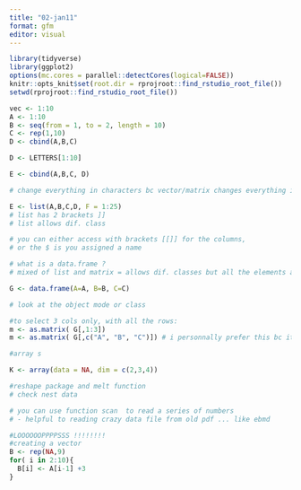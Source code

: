 ```yaml
---
title: "02-jan11"
format: gfm
editor: visual
---
```


```r
library(tidyverse)
library(ggplot2)
options(mc.cores = parallel::detectCores(logical=FALSE))
knitr::opts_knit$set(root.dir = rprojroot::find_rstudio_root_file())
setwd(rprojroot::find_rstudio_root_file())
```




```r

vec <- 1:10
A <- 1:10
B <- seq(from = 1, to = 2, length = 10)
C <- rep(1,10)
D <- cbind(A,B,C)

D <- LETTERS[1:10]

E <- cbind(A,B,C, D) 

# change everything in characters bc vector/matrix changes everything into same class

E <- list(A,B,C,D, F = 1:25)
# list has 2 brackets ]] 
# list allows dif. class

# you can either access with brackets [[]] for the columns, 
# or the $ is you assigned a name 

# what is a data.frame ?
# mixed of list and matrix = allows dif. classes but all the elements are the same length 

G <- data.frame(A=A, B=B, C=C)

# look at the object mode or class

#to select 3 cols only, with all the rows: 
m <- as.matrix( G[,1:3])
m <- as.matrix( G[,c("A", "B", "C")]) # i personnally prefer this bc it calls the actual name, not the nbrs, so less change of a mistake  

#array s

K <- array(data = NA, dim = c(2,3,4))

#reshape package and melt function
# check nest data 

# you can use function scan  to read a series of numbers
# - helpful to reading crazy data file from old pdf ... like ebmd

#LOOOOOOPPPPSSS !!!!!!!!
#creating a vector 
B <- rep(NA,9)
for( i in 2:10){
  B[i] <- A[i-1] +3
}

```
